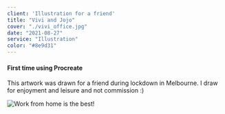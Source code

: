 ```yaml
---
client: 'Illustration for a friend'
title: "Vivi and Jojo"
cover: "./vivi_office.jpg"
date: "2021-08-27"
service: "Illustration"
color: "#8e9d31"
---
```


#### First time using Procreate
This artwork was drawn for a friend during lockdown in Melbourne. I draw for enjoyment and leisure and not commission :) 

![Work from home is the best!](./vivi_office.jpg "Vivi home")


